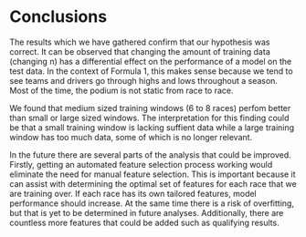 # Conclusions
The results which we have gathered confirm that our hypothesis was correct.
It can be observed that changing the amount of training data (changing n)
has a differential effect on the performance of a model on the test data.
In the context of Formula 1, this makes sense because we tend to see teams
and drivers go through highs and lows throughout a season. Most of the time,
the podium is not static from race to race.

We found that medium sized training windows (6 to 8 races) perfom better than
small or large sized windows. The interpretation for this finding could be that
a small training window is lacking suffient data while a large training window
has too much data, some of which is no longer relevant.

In the future there are several parts of the analysis that could be improved.
Firstly, getting an automated feature selection process working would eliminate the
need for manual feature selection. This is important because it can assist with determining 
the optimal set of features for each race that we are training over. If each race has its 
own tailored features, model performance should increase. At the same time there is a risk 
of overfitting, but that is yet to be determined in future analyses. Additionally, there
are countless more features that could be added such as qualifying results. 

<!--
Overall our hypothesis was correct
changing the amount of data we train over has a differtial effect on the performance of the model on races/data
this makes sense because of how we think of the results changing over time
medium size windows work better
validated our hypothesis that standardising the distribution of points improves performance
for future work we have several goals; first we need to automate the feature selection process so that there isn't any need for manual feature selection.

so the reason that feature selection is important is that it can assist with determining the optimal set of features for each of the races or the subset of races that we're training over so for example when a lot in the series of various is in that so that Charles might be a better predictor of performance on the next race and sequence but that may not be true of some other set of races that occur say from after Monaco 2024 he didn't do so well so he probably wouldn't be such a great predictor of podium finishing prediction after that point so you can see how like different features overtime will have a differential effect and so if we're able to tailor the features that are important over different subsets of races then we'll be able to perform better overall or at least that's what we hypothesize. alternatively this could lead to overfitting on or a less robust methodology which means that our performance actually decreases but that's yet to be determined by future method evaluations. additionally it would be good to incorporate more relevant data even more relevant data such as FP1 session or FP2SESSION FP3 session evaluations which examine the relative speed and performance of different cars and drivers from a lap time perspective over different settings like tire compound run length. so for example a long run might be 20 to 30 laps versus 17 laps for a short run how drivers compare across that all of these different features are extremely useful but we haven't yet been able to integrate into our modeling which means that we're naturally losing out on a lot of very relevant information
-->